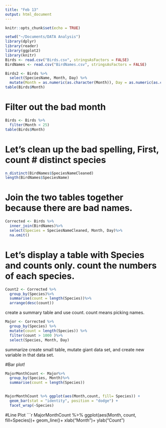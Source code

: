 ```yaml
---
title: "Feb 13"
output: html_document
---
```


```r
knitr::opts_chunk$set(echo = TRUE)
```

```r
setwd("~/Documents/DATA Analysis")
library(dplyr)
library(reader)
library(ggplot2)
library(knitr)
Birds <- read.csv("Birds.csv", stringsAsFactors = FALSE)
BirdNames <- read.csv("BirdNames.csv", stringsAsFactors = FALSE)
```

```r
Birds2 <- Birds %>% 
  select(SpeciesName, Month, Day) %>% 
  mutate(Month = as.numeric(as.character(Month)), Day = as.numeric(as.character(Day)))
table(Birds$Month)
```

# Filter out the bad month

```r
Birds <- Birds %>% 
  filter(Month < 25)
table(Birds$Month)
```

# Let's clean up the bad spelling, First, count # distinct species

```r
n_distinct(BirdNames$SpeciesNameCleaned)
length(BirdNames$SpeciesName)
```


# Join the two tables together because there are bad names. 
```r
Corrected <- Birds %>% 
  inner_join(BirdNames)%>%
  select(Species = SpeciesNameCleaned, Month, Day)%>%
  na.omit()


```
# Let's display a table with Species and counts only. count the numbers of each species. 

```r
Count2 <- Corrected %>% 
  group_by(Species)%>%
  summarise(count = length(Species))%>% 
  arrange(desc(count))
```
create a summary table and use count. count means picking names. 


```r
Major <- Corrected %>% 
  group_by(Species) %>%
  mutate(count = length(Species)) %>%
  filter(count > 1000 )%>%
  select(Species, Month, Day)
```

summarize create small table, mutate giant data set, and create new variable in that data set. 


#Bar plot! 
```r
MajorMonthCount <- Major%>% 
  group_by(Species, Month)%>%
  summarise(count = length(Species))
  
```

```r
MajorMonthCount %>% ggplot(aes(Month,count, fill= Species)) + 
  geom_bar(stat = "identity", position = "dodge") + 
  facet_wrap(~Species)
```
#Line Plot
```r
MajorMonthCount %>% ggplot(aes(Month, count, fill=Species))+ geom_line()+
  xlab("Month")+
  ylab("Count")


